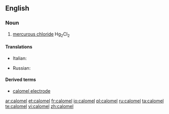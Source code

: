 ==English==

===Noun===
{{en-noun|-}}

# {{inorganic compound}} [[mercurous chloride]] Hg<sub>2</sub>Cl<sub>2</sub>

====Translations====
{{trans-top|mercurous chloride}}
* Italian: {{t-|it|calomelano|m}}
{{trans-mid}}
* Russian: {{t|ru|каломель|f|tr=kalomél'}}
{{trans-bottom}}

====Derived terms====
* [[calomel electrode]]

[[ar:calomel]]
[[et:calomel]]
[[fr:calomel]]
[[io:calomel]]
[[pl:calomel]]
[[ru:calomel]]
[[ta:calomel]]
[[te:calomel]]
[[vi:calomel]]
[[zh:calomel]]